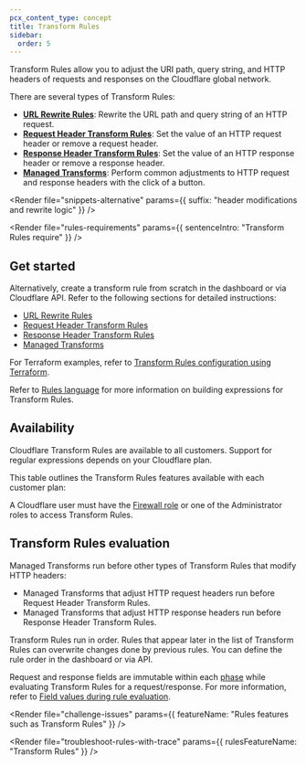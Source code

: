 ```yaml
---
pcx_content_type: concept
title: Transform Rules
sidebar:
  order: 5
---
```



Transform Rules allow you to adjust the URI path, query string, and HTTP headers of requests and responses on the Cloudflare global network.

There are several types of Transform Rules:

- [**URL Rewrite Rules**](/rules/transform/url-rewrite/): Rewrite the URL path and query string of an HTTP request.
- [**Request Header Transform Rules**](/rules/transform/request-header-modification/): Set the value of an HTTP request header or remove a request header.
- [**Response Header Transform Rules**](/rules/transform/response-header-modification/): Set the value of an HTTP response header or remove a response header.
- [**Managed Transforms**](/rules/transform/managed-transforms/): Perform common adjustments to HTTP request and response headers with the click of a button.

<Render
	file="snippets-alternative"
	params={{ suffix: "header modifications and rewrite logic" }}
/>
<br />

<Render
	file="rules-requirements"
	params={{ sentenceIntro: "Transform Rules require" }}
/>

## Get started

<Render file="rules-templates" />

Alternatively, create a transform rule from scratch in the dashboard or via Cloudflare API. Refer to the following sections for detailed instructions:

- [URL Rewrite Rules](/rules/transform/url-rewrite/)
- [Request Header Transform Rules](/rules/transform/request-header-modification/)
- [Response Header Transform Rules](/rules/transform/response-header-modification/)
- [Managed Transforms](/rules/transform/managed-transforms/)

For Terraform examples, refer to [Transform Rules configuration using Terraform](/terraform/additional-configurations/transform-rules/).

Refer to [Rules language](/ruleset-engine/rules-language/) for more information on building expressions for Transform Rules.

## Availability

Cloudflare Transform Rules are available to all customers. Support for regular expressions depends on your Cloudflare plan.

This table outlines the Transform Rules features available with each customer plan:

<Render file="rules-new-limits" />

<FeatureTable id="rules.transform_rules" />

A Cloudflare user must have the [Firewall role](/fundamentals/setup/manage-members/roles/) or one of the Administrator roles to access Transform Rules.

## Transform Rules evaluation

Managed Transforms run before other types of Transform Rules that modify HTTP headers:

- Managed Transforms that adjust HTTP request headers run before Request Header Transform Rules.
- Managed Transforms that adjust HTTP response headers run before Response Header Transform Rules.

Transform Rules run in order. Rules that appear later in the list of Transform Rules can overwrite changes done by previous rules. You can define the rule order in the dashboard or via API.

Request and response fields are immutable within each [phase](/ruleset-engine/about/phases/) while evaluating Transform Rules for a request/response. For more information, refer to [Field values during rule evaluation](/ruleset-engine/about/rules/#field-values-during-rule-evaluation).

<Render
	file="challenge-issues"
	params={{ featureName: "Rules features such as Transform Rules" }}
/>

<Render
	file="troubleshoot-rules-with-trace"
	params={{ rulesFeatureName: "Transform Rules" }}
/>
